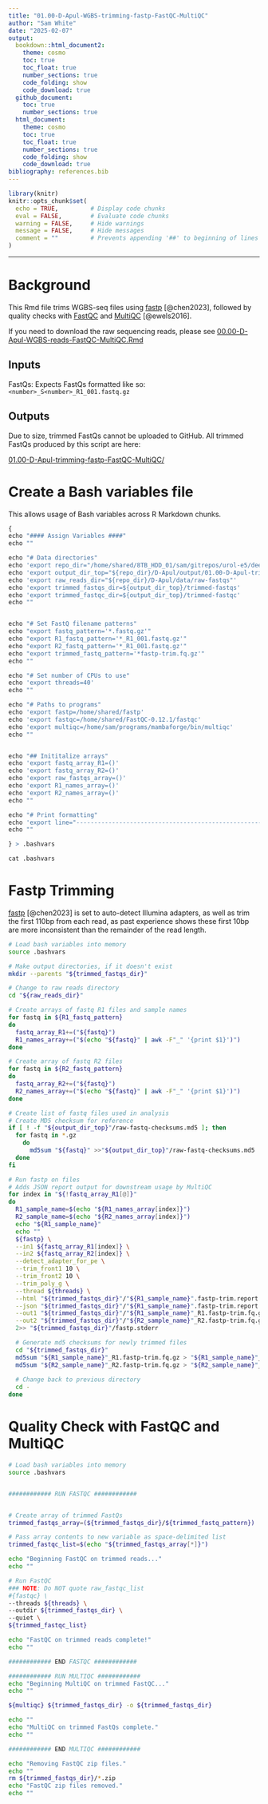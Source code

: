 ```yaml
---
title: "01.00-D-Apul-WGBS-trimming-fastp-FastQC-MultiQC"
author: "Sam White"
date: "2025-02-07"
output: 
  bookdown::html_document2:
    theme: cosmo
    toc: true
    toc_float: true
    number_sections: true
    code_folding: show
    code_download: true
  github_document:
    toc: true
    number_sections: true
  html_document:
    theme: cosmo
    toc: true
    toc_float: true
    number_sections: true
    code_folding: show
    code_download: true
bibliography: references.bib
---
```


```r
library(knitr)
knitr::opts_chunk$set(
  echo = TRUE,         # Display code chunks
  eval = FALSE,        # Evaluate code chunks
  warning = FALSE,     # Hide warnings
  message = FALSE,     # Hide messages
  comment = ""         # Prevents appending '##' to beginning of lines in code output
)
```

------------------------------------------------------------------------

# Background

This Rmd file trims WGBS-seq files using [fastp](https://github.com/OpenGene/fastp) [@chen2023], followed by quality checks with [FastQC](https://github.com/s-andrews/FastQC) and [MultiQC](https://multiqc.info/) [@ewels2016].

::: {.callout-note}
If you need to download the raw sequencing reads, please see [00.00-D-Apul-WGBS-reads-FastQC-MultiQC.Rmd](https://github.com/urol-e5/deep-dive-expression/blob/06f8620587e96ecce970b79bd9e501bbd2a6812e/D-Apul/code/00.00-D-Apul-WGBS-reads-FastQC-MultiQC.Rmd)
:::

## Inputs

FastQs: Expects FastQs formatted like so: `<number>_S<number>_R1_001.fastq.gz`

## Outputs

Due to size, trimmed FastQs cannot be uploaded to GitHub.
All trimmed FastQs produced by this script are here:

[01.00-D-Apul-trimming-fastp-FastQC-MultiQC/]()

# Create a Bash variables file

This allows usage of Bash variables across R Markdown chunks.

```r
{
echo "#### Assign Variables ####"
echo ""

echo "# Data directories"
echo 'export repo_dir="/home/shared/8TB_HDD_01/sam/gitrepos/urol-e5/deep-dive-expression"'
echo 'export output_dir_top="${repo_dir}/D-Apul/output/01.00-D-Apul-trimming-fastp-FastQC-MultiQC"'
echo 'export raw_reads_dir="${repo_dir}/D-Apul/data/raw-fastqs"'
echo 'export trimmed_fastqs_dir=${output_dir_top}/trimmed-fastqs'
echo 'export trimmed_fastqc_dir=${output_dir_top}/trimmed-fastqc'
echo ""


echo "# Set FastQ filename patterns"
echo "export fastq_pattern='*.fastq.gz'"
echo "export R1_fastq_pattern='*_R1_001.fastq.gz'"
echo "export R2_fastq_pattern='*_R1_001.fastq.gz'"
echo "export trimmed_fastq_pattern='*fastp-trim.fq.gz'"
echo ""

echo "# Set number of CPUs to use"
echo 'export threads=40'
echo ""

echo "# Paths to programs"
echo 'export fastp=/home/shared/fastp'
echo 'export fastqc=/home/shared/FastQC-0.12.1/fastqc'
echo 'export multiqc=/home/sam/programs/mambaforge/bin/multiqc'
echo ""


echo "## Inititalize arrays"
echo 'export fastq_array_R1=()'
echo 'export fastq_array_R2=()'
echo 'export raw_fastqs_array=()'
echo 'export R1_names_array=()'
echo 'export R2_names_array=()'
echo ""

echo "# Print formatting"
echo 'export line="--------------------------------------------------------"'
echo ""

} > .bashvars

cat .bashvars
```


# Fastp Trimming

[fastp](https://github.com/OpenGene/fastp) [@chen2023] is set to auto-detect Illumina adapters, as well as trim the first 110bp from each read, as past experience shows these first 10bp are more inconsistent than the remainder of the read length.

```bash
# Load bash variables into memory
source .bashvars

# Make output directories, if it doesn't exist
mkdir --parents "${trimmed_fastqs_dir}"

# Change to raw reads directory
cd "${raw_reads_dir}"

# Create arrays of fastq R1 files and sample names
for fastq in ${R1_fastq_pattern}
do
  fastq_array_R1+=("${fastq}")
  R1_names_array+=("$(echo "${fastq}" | awk -F"_" '{print $1}')")
done

# Create array of fastq R2 files
for fastq in ${R2_fastq_pattern}
do
  fastq_array_R2+=("${fastq}")
  R2_names_array+=("$(echo "${fastq}" | awk -F"_" '{print $1}')")
done

# Create list of fastq files used in analysis
# Create MD5 checksum for reference
if [ ! -f "${output_dir_top}"/raw-fastq-checksums.md5 ]; then
  for fastq in *.gz
    do
      md5sum "${fastq}" >>"${output_dir_top}"/raw-fastq-checksums.md5
  done
fi

# Run fastp on files
# Adds JSON report output for downstream usage by MultiQC
for index in "${!fastq_array_R1[@]}"
do
  R1_sample_name=$(echo "${R1_names_array[index]}")
  R2_sample_name=$(echo "${R2_names_array[index]}")
  echo "${R1_sample_name}"
  echo ""
  ${fastp} \
  --in1 ${fastq_array_R1[index]} \
  --in2 ${fastq_array_R2[index]} \
  --detect_adapter_for_pe \
  --trim_front1 10 \
  --trim_front2 10 \
  --trim_poly_g \
  --thread ${threads} \
  --html "${trimmed_fastqs_dir}"/"${R1_sample_name}".fastp-trim.report.html \
  --json "${trimmed_fastqs_dir}"/"${R1_sample_name}".fastp-trim.report.json \
  --out1 "${trimmed_fastqs_dir}"/"${R1_sample_name}"_R1.fastp-trim.fq.gz \
  --out2 "${trimmed_fastqs_dir}"/"${R2_sample_name}"_R2.fastp-trim.fq.gz \
  2>> "${trimmed_fastqs_dir}"/fastp.stderr

  # Generate md5 checksums for newly trimmed files
  cd "${trimmed_fastqs_dir}"
  md5sum "${R1_sample_name}"_R1.fastp-trim.fq.gz > "${R1_sample_name}"_R1.fastp-trim.fq.gz.md5
  md5sum "${R2_sample_name}"_R2.fastp-trim.fq.gz > "${R2_sample_name}"_R2.fastp-trim.fq.gz.md5
  
  # Change back to previous directory
  cd -
done
```

# Quality Check with FastQC and MultiQC

```bash
# Load bash variables into memory
source .bashvars


############ RUN FASTQC ############


# Create array of trimmed FastQs
trimmed_fastqs_array=(${trimmed_fastqs_dir}/${trimmed_fastq_pattern})

# Pass array contents to new variable as space-delimited list
trimmed_fastqc_list=$(echo "${trimmed_fastqs_array[*]}")

echo "Beginning FastQC on trimmed reads..."
echo ""

# Run FastQC
### NOTE: Do NOT quote raw_fastqc_list
#{fastqc} \
--threads ${threads} \
--outdir ${trimmed_fastqs_dir} \
--quiet \
${trimmed_fastqc_list}

echo "FastQC on trimmed reads complete!"
echo ""

############ END FASTQC ############

############ RUN MULTIQC ############
echo "Beginning MultiQC on trimmed FastQC..."
echo ""

${multiqc} ${trimmed_fastqs_dir} -o ${trimmed_fastqs_dir}

echo ""
echo "MultiQC on trimmed FastQs complete."
echo ""

############ END MULTIQC ############

echo "Removing FastQC zip files."
echo ""
rm ${trimmed_fastqs_dir}/*.zip
echo "FastQC zip files removed."
echo ""
```
